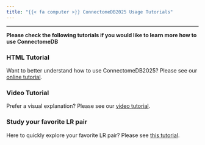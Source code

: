 ```yaml
---
title: "{{< fa computer >}} ConnectomeDB2025 Usage Tutorials"
---
```


---

**Please check the following tutorials if you would like to learn more how to use ConnectomeDB**


### HTML Tutorial

Want to better understand how to use ConnectomeDB2025? Please see our [online tutorial](link).


### Video Tutorial

Prefer a visual explanation? Please see our [video tutorial](link).

### Study your favorite LR pair

Here to quickly explore your favorite LR pair? Please see [this tutorial](link).




